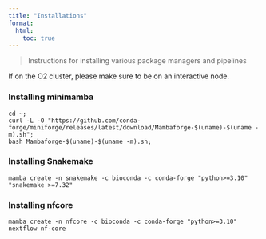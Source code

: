 ```yaml
---
title: "Installations"
format:
  html:
    toc: true
---
```


> Instructions for installing various package managers and pipelines


If on the O2 cluster, please make sure to be on an interactive node.


###  Installing minimamba
```
cd ~;
curl -L -O "https://github.com/conda-forge/miniforge/releases/latest/download/Mambaforge-$(uname)-$(uname -m).sh";
bash Mambaforge-$(uname)-$(uname -m).sh;
```

### Installing Snakemake
```
mamba create -n snakemake -c bioconda -c conda-forge "python>=3.10" "snakemake >=7.32"
```

### Installing nfcore
```
mamba create -n nfcore -c bioconda -c conda-forge "python>=3.10" nextflow nf-core
```

